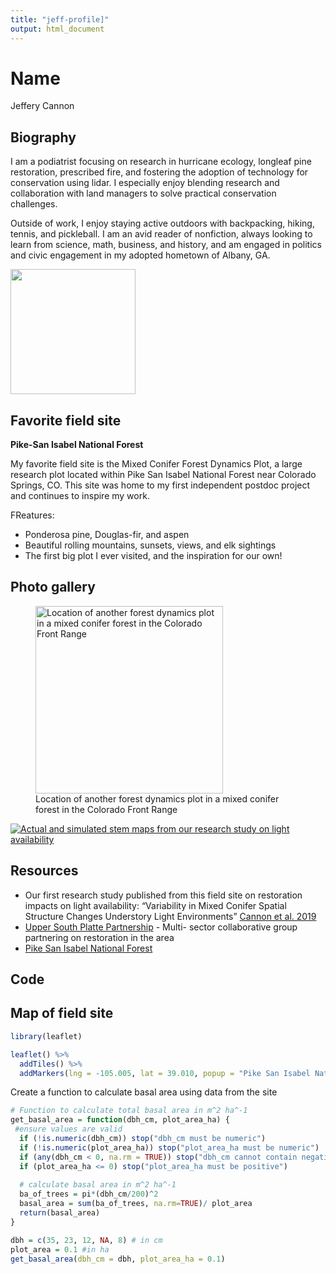 ```yaml
---
title: "jeff-profile]"
output: html_document
---
```


# Name

Jeffery Cannon

## Biography

I am a podiatrist focusing on research in hurricane ecology, longleaf pine restoration, prescribed fire, and fostering the adoption of technology for conservation using lidar. I especially enjoy blending research and collaboration with land managers to solve practical conservation challenges.

Outside of work, I enjoy staying active outdoors with backpacking, hiking, tennis, and pickleball. I am an avid reader of nonfiction, always looking to learn from science, math, business, and history, and am engaged in politics and civic engagement in my adopted hometown of Albany, GA.

![](img/2024_cannon-portrait.jpg){height="200"}

## Favorite field site

**Pike-San Isabel National Forest**

My favorite field site is the Mixed Conifer Forest Dynamics Plot, a large research plot located within Pike San Isabel National Forest near Colorado Springs, CO. This site was home to my first independent postdoc project and continues to inspire my work.

FReatures:

-   Ponderosa pine, Douglas-fir, and aspen
-   Beautiful rolling mountains, sunsets, views, and elk sightings
-   The first big plot I ever visited, and the inspiration for our own!

## Photo gallery

![Location of another forest dynamics plot in a mixed conifer forest in the Colorado Front Range](img/PikeSanIsableNF.jpg){width="300"}

[![Actual and simulated stem maps from our research study on light availability](img/figure2.JPG)](https://www.mdpi.com/1999-4907/10/11/1015)

## Resources

-   Our first research study published from this field site on restoration impacts on light availability: "Variability in Mixed Conifer Spatial Structure Changes Understory Light Environments" [Cannon et al. 2019](https://www.mdpi.com/1999-4907/10/11/1015)
-   [Upper South Platte Partnership](https://uppersouthplattepartnership.org/) - Multi- sector collaborative group partnering on restoration in the area
-   [Pike San Isabel National Forest](https://www.fs.usda.gov/r02/psicc)

## Code

## Map of field site

```r
library(leaflet)

leaflet() %>% 
  addTiles() %>%     
  addMarkers(lng = -105.005, lat = 39.010, popup = "Pike San Isabel National Forest")
```

Create a function to calculate basal area using data from the site

```r
# Function to calculate total basal area in m^2 ha^-1
get_basal_area = function(dbh_cm, plot_area_ha) {
 #ensure values are valid
  if (!is.numeric(dbh_cm)) stop("dbh_cm must be numeric")
  if (!is.numeric(plot_area_ha)) stop("plot_area_ha must be numeric")
  if (any(dbh_cm < 0, na.rm = TRUE)) stop("dbh_cm cannot contain negative values")
  if (plot_area_ha <= 0) stop("plot_area_ha must be positive")
 
  # calculate basal area in m^2 ha^-1
  ba_of_trees = pi*(dbh_cm/200)^2
  basal_area = sum(ba_of_trees, na.rm=TRUE)/ plot_area
  return(basal_area)
}

dbh = c(35, 23, 12, NA, 8) # in cm
plot_area = 0.1 #in ha
get_basal_area(dbh_cm = dbh, plot_area_ha = 0.1)
```
